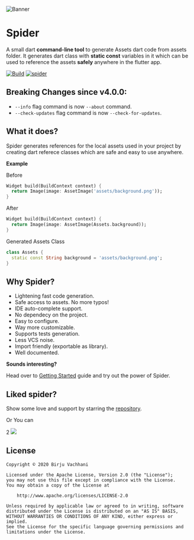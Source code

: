 ![Banner](/img/banner.svg)

# Spider

A small dart **command-line tool** to generate Assets dart code from assets folder. It generates dart class with **static const** variables in it which can be used to reference the assets **safely** anywhere in the flutter app.

[![Build](https://github.com/BirjuVachhani/spider/workflows/Build/badge.svg?branch=main)](https://github.com/BirjuVachhani/spider/actions) [![spider](https://img.shields.io/pub/v/spider?label=spider)](https://pub.dev/packages/spider)

## Breaking Changes since v4.0.0:

- `--info` flag command is now `--about` command.
- `--check-updates` flag command is now `--check-for-updates`.

## What it does?

Spider generates references for the local assets used in your project by creating dart referece classes which are safe
and easy to use anywhere.

**Example**

Before

```dart
Widget build(BuildContext context) {
  return Image(image: AssetImage('assets/background.png'));
}
```

After

```dart
Widget build(BuildContext context) {
  return Image(image: AssetImage(Assets.background));
}
```

Generated Assets Class

```dart
class Assets {
  static const String background = 'assets/background.png';
}
```

## Why Spider?

- Lightening fast code generation.
- Safe access to assets. No more typos!
- IDE auto-complete support.
- No dependecy on the project.
- Easy to configure.
- Way more customizable.
- Supports tests generation.
- Less VCS noise.
- Import friendly (exportable as library).
- Well documented.

**Sounds interesting?**

Head over to [Getting Started](installation.md) guide and try out the power of Spider.

## Liked spider?

Show some love and support by starring the [repository](https://github.com/birjuvachhani/spider).

Or You can

2
<Image src="/img/bmc.png">

## License

```
Copyright © 2020 Birju Vachhani

Licensed under the Apache License, Version 2.0 (the "License");
you may not use this file except in compliance with the License.
You may obtain a copy of the License at

    http://www.apache.org/licenses/LICENSE-2.0

Unless required by applicable law or agreed to in writing, software
distributed under the License is distributed on an "AS IS" BASIS,
WITHOUT WARRANTIES OR CONDITIONS OF ANY KIND, either express or implied.
See the License for the specific language governing permissions and
limitations under the License.
```
